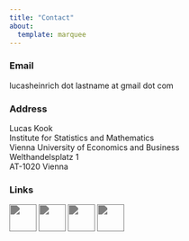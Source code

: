 ```yaml
---
title: "Contact"
about:
  template: marquee
---
```


### Email

lucasheinrich dot lastname at gmail dot com

### Address

Lucas Kook  
Institute for Statistics and Mathematics  
Vienna University of Economics and Business  
Welthandelsplatz 1  
AT-1020 Vienna

### Links

[<img src="./img/github.svg" width="48" style="filter: invert(0.5);">](https://github.com/LucasKook)
[<img src="./img/scholar.svg" width="48" style="filter: invert(0.5);">](https://scholar.google.com/citations?user=mkbueQkAAAAJ&hl=de&oi=ao)
[<img src="./img/arxiv.svg" width="48" style="filter: invert(0.5);">](http://arxiv.org/a/0000-0002-7546-7356)
[<img src="./img/orcid.svg" width="48" style="filter: invert(0.5);">](http://orcid.org/0000-0002-7546-7356)
